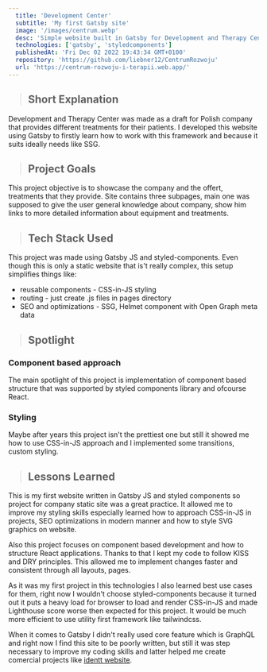 ```yaml
---
  title: 'Development Center'
  subtitle: 'My first Gatsby site'
  image: '/images/centrum.webp'
  desc: 'Simple website built in Gatsby for Development and Therapy Center'
  technologies: ['gatsby', 'styledcomponents']
  publishedAt: 'Fri Dec 02 2022 19:43:34 GMT+0100'
  repository: 'https://github.com/liebner12/CentrumRozwoju'
  url: 'https://centrum-rozwoju-i-terapii.web.app/'
---
```


> ## Short Explanation

Development and Therapy Center was made as a draft for Polish company that provides different treatments for their patients.
I developed this website using Gatsby to firstly learn how to work with this framework and because it suits ideally needs like SSG.

> ## Project Goals

This project objective is to showcase the company and the offert, treatments that they provide.
Site contains three subpages, main one was supposed to give the user general knowledge about company,
show him links to more detailed information about equipment and treatments.

<CustomImage src="/images/centrum-full.webp" height={1056} width="480" />

> ## Tech Stack Used

<div className="not-prose">
  <Icons
    icons={['gatsby', 'styledcomponents']}
    technologyClassName="h-6 w-6 hover:text-primary"
  />
</div>

This project was made using Gatsby JS and styled-components. Even though this is only a static website that is't really complex,
this setup simplifies things like:

- reusable components - CSS-in-JS styling
- routing - just create .js files in pages directory
- SEO and optimizations - SSG, Helmet component with Open Graph meta data

> ## Spotlight

### Component based approach

The main spotlight of this project is implementation of component based structure
that was supported by styled components library and ofcourse React.

### Styling

Maybe after years this project isn't the prettiest one but still it showed me how to use
CSS-in-JS approach and I implemented some transitions, custom styling.

<CustomImage src="/images/equipment.webp" height={368} width="720" />

> ## Lessons Learned

This is my first website written in Gatsby JS and styled components so project for
company static site was a great practice. It allowed me to improve my styling skills
especially learned how to approach CSS-in-JS in projects, SEO optimizations in modern manner
and how to style SVG graphics on website.

Also this project focuses on component based development and how to structure React applications.
Thanks to that I kept my code to follow KISS and DRY principles. This allowed me to implement changes
faster and consistent through all layouts, pages.

As it was my first project in this technologies I also learned best use cases for them,
right now I wouldn't choose styled-components because it turned out it puts a heavy load
for browser to load and render CSS-in-JS and made Lighthouse score worse then expected for
this project. It would be much more efficient to use utility first framework like tailwindcss.

When it comes to Gatsby I didn't really used core feature which is GraphQL and right now I find this site to be
poorly written, but still it was step necessary to improve my coding skills and latter helped me create
comercial projects like [identt website](https://www.identt.io).
